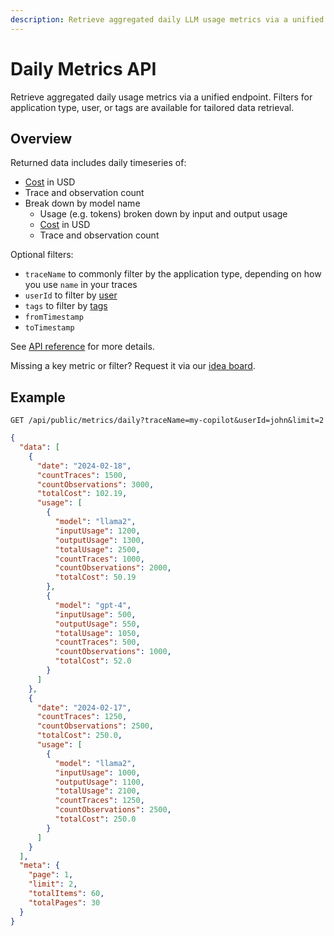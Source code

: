 ```yaml
---
description: Retrieve aggregated daily LLM usage metrics via a unified endpoint. Filters for application type, user, or tags are available for tailored data retrieval.
---
```


# Daily Metrics API

Retrieve aggregated daily usage metrics via a unified endpoint. Filters for application type, user, or tags are available for tailored data retrieval.

## Overview

Returned data includes daily timeseries of:

- [Cost](/docs/model-usage-and-cost) in USD
- Trace and observation count
- Break down by model name
  - Usage (e.g. tokens) broken down by input and output usage
  - [Cost](/docs/model-usage-and-cost) in USD
  - Trace and observation count

Optional filters:

- `traceName` to commonly filter by the application type, depending on how you use `name` in your traces
- `userId` to filter by [user](/docs/tracing-features/users)
- `tags` to filter by [tags](/docs/tracing-features/tags)
- `fromTimestamp`
- `toTimestamp`

See [API reference](https://api.reference.langfuse.com/#get-/api/public/metrics/daily) for more details.

Missing a key metric or filter? Request it via our [idea board](/ideas).

## Example

```
GET /api/public/metrics/daily?traceName=my-copilot&userId=john&limit=2
```

```json
{
  "data": [
    {
      "date": "2024-02-18",
      "countTraces": 1500,
      "countObservations": 3000,
      "totalCost": 102.19,
      "usage": [
        {
          "model": "llama2",
          "inputUsage": 1200,
          "outputUsage": 1300,
          "totalUsage": 2500,
          "countTraces": 1000,
          "countObservations": 2000,
          "totalCost": 50.19
        },
        {
          "model": "gpt-4",
          "inputUsage": 500,
          "outputUsage": 550,
          "totalUsage": 1050,
          "countTraces": 500,
          "countObservations": 1000,
          "totalCost": 52.0
        }
      ]
    },
    {
      "date": "2024-02-17",
      "countTraces": 1250,
      "countObservations": 2500,
      "totalCost": 250.0,
      "usage": [
        {
          "model": "llama2",
          "inputUsage": 1000,
          "outputUsage": 1100,
          "totalUsage": 2100,
          "countTraces": 1250,
          "countObservations": 2500,
          "totalCost": 250.0
        }
      ]
    }
  ],
  "meta": {
    "page": 1,
    "limit": 2,
    "totalItems": 60,
    "totalPages": 30
  }
}
```
